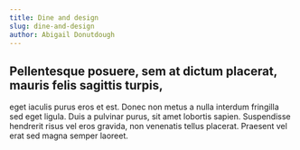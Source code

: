 ```yaml
---
title: Dine and design
slug: dine-and-design
author: Abigail Donutdough
---
```


## Pellentesque posuere, sem at dictum placerat, mauris felis sagittis turpis,
 eget iaculis purus eros et est. Donec non metus a nulla interdum fringilla sed eget ligula.
 Duis a pulvinar purus, sit amet lobortis sapien. Suspendisse hendrerit risus vel eros gravida,
 non venenatis tellus placerat.
Praesent vel erat sed magna semper laoreet.

